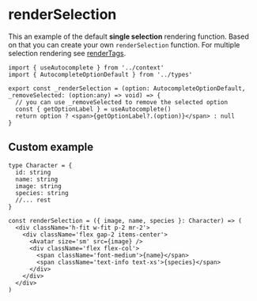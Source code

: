 
# renderSelection

This an example of the default **single selection** rendering function. Based on that you can create your own `renderSelection` function.
For multiple selection rendering see [renderTags](/docs/components/autocomplete/render-tags).

```tsx
import { useAutocomplete } from '../context'
import { AutocompleteOptionDefault } from '../types'

export const _renderSelection = (option: AutocompleteOptionDefault, _removeSelected: (option:any) => void) => {
  // you can use _removeSelected to remove the selected option
  const { getOptionLabel } = useAutocomplete()
  return option ? <span>{getOptionLabel?.(option)}</span> : null
}
```

## Custom example

```tsx
type Character = {
  id: string
  name: string
  image: string
  species: string
  //... rest
}

const renderSelection = ({ image, name, species }: Character) => (
  <div className='h-fit w-fit p-2 mr-2'>
    <div className='flex gap-2 items-center'>
      <Avatar size='sm' src={image} />
      <div className='flex flex-col'>
        <span className='font-medium'>{name}</span>
        <span className='text-info text-xs'>{species}</span>
      </div>
    </div>
  </div>
)
```
